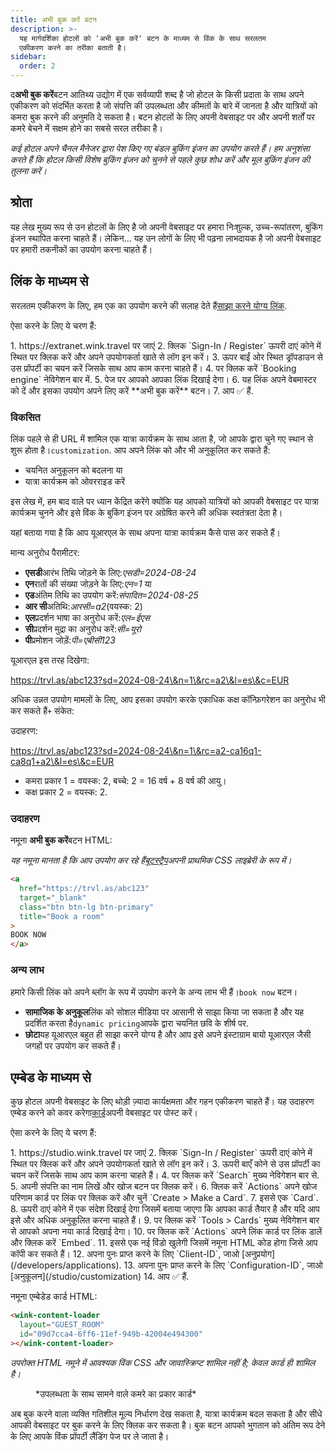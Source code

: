 ```yaml
---
title: अभी बुक करें बटन
description: >-
  यह मार्गदर्शिका होटलों को 'अभी बुक करें' बटन के माध्यम से विंक के साथ सरलतम
  एकीकरण करने का तरीका बताती है।
sidebar:
  order: 2
---
```


द**अभी बुक करें**बटन आतिथ्य उद्योग में एक सर्वव्यापी शब्द है जो होटल के किसी प्रदाता के साथ अपने एकीकरण को संदर्भित करता है जो संपत्ति की उपलब्धता और कीमतों के बारे में जानता है और यात्रियों को कमरा बुक करने की अनुमति दे सकता है। बटन होटलों के लिए अपनी वेबसाइट पर और अपनी शर्तों पर कमरे बेचने में सक्षम होने का सबसे सरल तरीका है।

*कई होटल अपने चैनल मैनेजर द्वारा पेश किए गए बंडल बुकिंग इंजन का उपयोग करते हैं। हम अनुशंसा करते हैं कि होटल किसी विशेष बुकिंग इंजन को चुनने से पहले कुछ शोध करें और मूल बुकिंग इंजन की तुलना करें।*

## श्रोता

यह लेख मुख्य रूप से उन होटलों के लिए है जो अपनी वेबसाइट पर हमारा निःशुल्क, उच्च-रूपांतरण, बुकिंग इंजन स्थापित करना चाहते हैं।
लेकिन... यह उन लोगों के लिए भी पढ़ना लाभदायक है जो अपनी वेबसाइट पर हमारी तकनीकों का उपयोग करना चाहते हैं।

## लिंक के माध्यम से

सरलतम एकीकरण के लिए, हम एक का उपयोग करने की सलाह देते हैं[साझा करने योग्य लिंक](/studio/shareable-links).

ऐसा करने के लिए ये चरण हैं:

<Steps>
  1. https://extranet.wink.travel पर जाएं
  2. क्लिक `Sign-In / Register` ऊपरी दाएं कोने में स्थित पर क्लिक करें और अपने उपयोगकर्ता खाते से लॉग इन करें।
  3. ऊपर बाईं ओर स्थित ड्रॉपडाउन से उस प्रॉपर्टी का चयन करें जिसके साथ आप काम करना चाहते हैं।
  4. पर क्लिक करें `Booking engine` नेविगेशन बार में.
  5. पेज पर आपको आपका लिंक दिखाई देगा।
  6. यह लिंक अपने वेबमास्टर को दें और इसका उपयोग अपने लिए करें **अभी बुक करें** बटन।
  7. आप ✅ हैं.
</Steps>


### विकसित

लिंक पहले से ही URL में शामिल एक यात्रा कार्यक्रम के साथ आता है, जो आपके द्वारा चुने गए स्थान से शुरू होता है।`customization`.
आप अपने लिंक को और भी अनुकूलित कर सकते हैं:

* चयनित अनुकूलन को बदलना या
* यात्रा कार्यक्रम को ओवरराइड करें

इस लेख में, हम बाद वाले पर ध्यान केंद्रित करेंगे क्योंकि यह आपको यात्रियों को आपकी वेबसाइट पर यात्रा कार्यक्रम चुनने और इसे विंक के बुकिंग इंजन पर अग्रेषित करने की अधिक स्वतंत्रता देता है।

यहां बताया गया है कि आप यूआरएल के साथ अपना यात्रा कार्यक्रम कैसे पास कर सकते हैं।

मान्य अनुरोध पैरामीटर:

* **एसडी**आरंभ तिथि जोड़ने के लिए:*एसडी=2024-08-24*
* **एन**रातों की संख्या जोड़ने के लिए:*एन=1* या
* **एड**अंतिम तिथि का उपयोग करें:*संपादित=2024-08-25*
* **आर सी**अतिथि:*आरसी=a2*(वयस्क: 2)
* **एल**प्रदर्शन भाषा का अनुरोध करें:*एल=ईएस*
* **सी**प्रदर्शन मुद्रा का अनुरोध करें:*सी=यूरो*
* **पी**प्रमोशन जोड़ें:*पी=एबीसी123*

यूआरएल इस तरह दिखेगा:

https://trvl.as/abc123?sd=2024-08-24\&n=1\&rc=a2\&l=es\&c=EUR

अधिक उन्नत उपयोग मामलों के लिए, आप इसका उपयोग करके एकाधिक कक्ष कॉन्फ़िगरेशन का अनुरोध भी कर सकते हैं`+` संकेत:

उदाहरण:

https://trvl.as/abc123?sd=2024-08-24\&n=1\&rc=a2-ca16q1-ca8q1+a2\&l=es\&c=EUR

* कमरा प्रकार 1 = वयस्क: 2, बच्चे: 2 = 16 वर्ष + 8 वर्ष की आयु।
* कक्ष प्रकार 2 = वयस्क: 2.

### उदाहरण

नमूना **अभी बुक करें**बटन HTML:

*यह नमूना मानता है कि आप उपयोग कर रहे हैं[बूटस्ट्रैप](https://getbootstrap.com)अपनी प्राथमिक CSS लाइब्रेरी के रूप में।*

```html
<a 
  href="https://trvl.as/abc123" 
  target="_blank" 
  class="btn btn-lg btn-primary" 
  title="Book a room"
>
BOOK NOW
</a>
```

### अन्य लाभ

हमारे किसी लिंक को अपने ब्लॉग के रूप में उपयोग करने के अन्य लाभ भी हैं।`book now` बटन।

* **सामाजिक के अनुकूल**लिंक को सोशल मीडिया पर आसानी से साझा किया जा सकता है और यह प्रदर्शित करता है`dynamic pricing`आपके द्वारा चयनित छवि के शीर्ष पर.
* **छोटा**यह यूआरएल बहुत ही साझा करने योग्य है और आप इसे अपने इंस्टाग्राम बायो यूआरएल जैसी जगहों पर उपयोग कर सकते हैं।

## एम्बेड के माध्यम से

कुछ होटल अपनी वेबसाइट के लिए थोड़ी ज़्यादा कार्यक्षमता और गहन एकीकरण चाहते हैं। यह उदाहरण एम्बेड करने को कवर करेगा[कार्ड](/studio/cards)अपनी वेबसाइट पर पोस्ट करें।

ऐसा करने के लिए ये चरण हैं:

<Steps>
  1. https://studio.wink.travel पर जाएं
  2. क्लिक `Sign-In / Register` ऊपरी दाएं कोने में स्थित पर क्लिक करें और अपने उपयोगकर्ता खाते से लॉग इन करें।
  3. ऊपरी बाएँ कोने से उस प्रॉपर्टी का चयन करें जिसके साथ आप काम करना चाहते हैं।
  4. पर क्लिक करें `Search` मुख्य नेविगेशन बार से.
  5. अपनी संपत्ति का नाम लिखें और खोज बटन पर क्लिक करें।
  6. क्लिक करें `Actions` अपने खोज परिणाम कार्ड पर लिंक पर क्लिक करें और चुनें `Create > Make a Card`.
  7. इससे एक `Card`.
  8. ऊपरी दाएं कोने में एक संदेश दिखाई देगा जिसमें बताया जाएगा कि आपका कार्ड तैयार है और यदि आप इसे और अधिक अनुकूलित करना चाहते हैं।
  9. पर क्लिक करें `Tools > Cards` मुख्य नेविगेशन बार से आपको अपना नया कार्ड दिखाई देगा।
  10. पर क्लिक करें `Actions` अपने लिंक कार्ड पर लिंक डालें और क्लिक करें `Embed`.
  11. इससे एक नई विंडो खुलेगी जिसमें नमूना HTML कोड होगा जिसे आप कॉपी कर सकते हैं।
  12. अपना पुनः प्राप्त करने के लिए `Client-ID`, जाओ [अनुप्रयोग](/developers/applications).
  13. अपना पुनः प्राप्त करने के लिए `Configuration-ID`, जाओ [अनुकूलन](/studio/customization)
  14. आप ✅ हैं.
</Steps>


नमूना एम्बेडेड कार्ड HTML:

```html
<wink-content-loader
  layout="GUEST_ROOM"
  id="09d7cca4-6ff6-11ef-949b-42004e494300"
></wink-content-loader>
```

*उपरोक्त HTML नमूने में आवश्यक विंक CSS और जावास्क्रिप्ट शामिल नहीं है; केवल कार्ड ही शामिल है।*

<figure>
  <CloudinaryImage width="350" height="829" resize="scale" quality="best" alt="कार्ड पूर्वावलोकन" src="academy/card-example" errorImage="noimage_opaque_nyrtl0.png" />

  <figcaption>*उपलब्धता के साथ सामने वाले कमरे का प्रकार कार्ड*</figcaption>
</figure>


अब बुक करने वाला व्यक्ति गतिशील मूल्य निर्धारण देख सकता है, यात्रा कार्यक्रम बदल सकता है और सीधे आपकी वेबसाइट पर बुक करने के लिए क्लिक कर सकता है। बुक बटन आपको भुगतान को अंतिम रूप देने के लिए आपके विंक प्रॉपर्टी लैंडिंग पेज पर ले जाता है।

